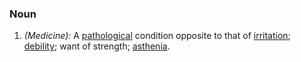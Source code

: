===Noun===
#''(Medicine):'' A [[pathological]] condition opposite to that of [[irritation]]; [[debility]]; want of strength; [[asthenia]].